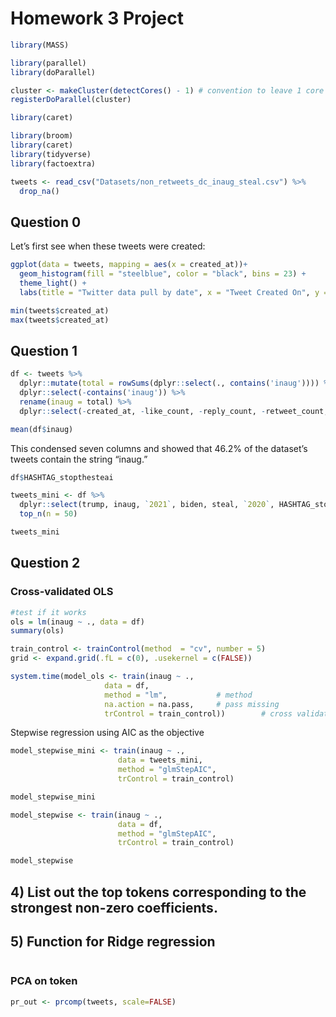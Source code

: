# Homework 3 Project

```r
library(MASS)

library(parallel)
library(doParallel)

cluster <- makeCluster(detectCores() - 1) # convention to leave 1 core for OS
registerDoParallel(cluster)

library(caret)

library(broom)
library(caret)
library(tidyverse)
library(factoextra)
```


```r
tweets <- read_csv("Datasets/non_retweets_dc_inaug_steal.csv") %>% 
  drop_na()

```

## Question 0

Let's first see when these tweets were created:

```r
ggplot(data = tweets, mapping = aes(x = created_at))+
  geom_histogram(fill = "steelblue", color = "black", bins = 23) + 
  theme_light() + 
  labs(title = "Twitter data pull by date", x = "Tweet Created On", y = "Count")

min(tweets$created_at)
max(tweets$created_at)


```

## Question 1



```r
df <- tweets %>% 
  dplyr::mutate(total = rowSums(dplyr::select(., contains('inaug')))) %>% 
  dplyr::select(-contains('inaug')) %>% 
  rename(inaug = total) %>% 
  dplyr::select(-created_at, -like_count, -reply_count, -retweet_count, -tweet_body)

mean(df$inaug)
```
This condensed seven columns and showed that 46.2% of the dataset's tweets contain the string "inaug."

```r
df$HASHTAG_stopthesteai

tweets_mini <- df %>% 
  dplyr::select(trump, inaug, `2021`, biden, steal, `2020`, HASHTAG_stopthest, HASHTAG_stopthesteai, HASHTAG_stopthesteai2020, HASHTAG_stopthesteai2021) %>% 
  top_n(n = 50)

tweets_mini
```


## Question 2

### Cross-validated OLS

```r
#test if it works
ols = lm(inaug ~ ., data = df)
summary(ols)
```


```r
train_control <- trainControl(method  = "cv", number = 5)
grid <- expand.grid(.fL = c(0), .usekernel = c(FALSE))

system.time(model_ols <- train(inaug ~ .,
                     data = df,
                     method = "lm",           # method
                     na.action = na.pass,     # pass missing
                     trControl = train_control))        # cross validation

```

Stepwise regression using AIC as the objective


```r
model_stepwise_mini <- train(inaug ~ .,
                        data = tweets_mini,
                        method = "glmStepAIC",
                        trControl = train_control)

model_stepwise_mini
```



```r
model_stepwise <- train(inaug ~ .,
                        data = df,
                        method = "glmStepAIC",
                        trControl = train_control)

model_stepwise
```
## 4) List out the top tokens corresponding to the strongest non-zero coefficients.



## 5) Function for Ridge regression

```r

```


### PCA on token

```r
pr_out <- prcomp(tweets, scale=FALSE)

```





